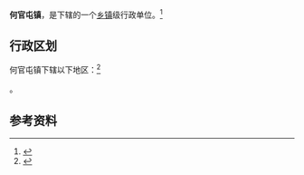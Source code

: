 {{中国乡级行政区|52/05/02/111/000}}

'''何官屯镇'''，是{{PRC admin/fullname|52/05/02/111/000|3}}下辖的一个[[乡镇|乡镇]]级行政单位。<ref>{{PRC admin/ref sgc|{{PRC admin/parent|52/05/02/111/000}}}}</ref>

== 行政区划 ==

何官屯镇下辖以下地区：<ref>{{PRC admin/ref sgc|52/05/02/111/000}}</ref>

{{PRC admin/children|52/05/02/111/000}}。

== 参考资料 ==

{{reflist}}

{{行政区划小作品}}
{{PRC admin/navcat|52/05/02/111/000}}